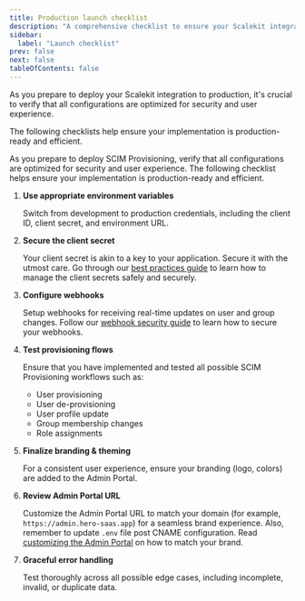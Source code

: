 ```yaml
---
title: Production launch checklist
description: "A comprehensive checklist to ensure your Scalekit integration is production-ready, covering environment variables, security, webhooks, and more."
sidebar:
  label: "Launch checklist"
prev: false
next: false
tableOfContents: false
---
```



As you prepare to deploy your Scalekit integration to production, it's crucial to verify that all configurations are optimized for security and user experience.

The following checklists help ensure your implementation is production-ready and efficient.

As you prepare to deploy SCIM Provisioning, verify that all configurations are optimized for security and user experience. The following checklist helps ensure your implementation is production-ready and efficient.

<Steps>

1. <CheckItem iconName="approve-check-circle"> **Use appropriate environment variables** </CheckItem>

    Switch from development to production credentials, including the client ID, client secret, and environment URL.

2. <CheckItem iconName="approve-check-circle"> **Secure the client secret** </CheckItem>

    Your client secret is akin to a key to your application. Secure it with the utmost care. Go through our [best practices guide](/guides/client-credentials-practices/) to learn how to manage the client secrets safely and securely.

3. <CheckItem iconName="approve-check-circle"> **Configure webhooks** </CheckItem>

    Setup webhooks for receiving real-time updates on user and group changes. Follow our [webhook security guide](/guides/webhooks-best-practices/) to learn how to secure your webhooks.

4. <CheckItem iconName="approve-check-circle"> **Test provisioning flows** </CheckItem>

    Ensure that you have implemented and tested all possible SCIM Provisioning workflows such as:

    - User provisioning
    - User de-provisioning
    - User profile update
    - Group membership changes
    - Role assignments

5. <CheckItem iconName="approve-check-circle"> **Finalize branding & theming** </CheckItem>

    For a consistent user experience, ensure your branding (logo, colors) are added to the Admin Portal.

6. <CheckItem iconName="approve-check-circle"> **Review Admin Portal URL** </CheckItem>

    Customize the Admin Portal URL to match your domain (for example, `https://admin.hero-saas.app`) for a seamless brand experience. Also, remember to update `.env` file post CNAME configuration. Read [customizing the Admin Portal](/guides/directory/admin-portal) on how to match your brand.

7. <CheckItem iconName="approve-check-circle"> **Graceful error handling** </CheckItem>

    Test thoroughly across all possible edge cases, including incomplete, invalid, or duplicate data.

</Steps>